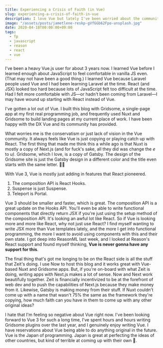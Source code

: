 ```yaml
---
title: Experiencing a Crisis of Faith (in Vue)
slug: experiencing-a-crisis-of-faith-in-vue
description: I love Vue but lately I've been worried about the community around it.
image: "/assets/posts/jametlene-reskp-gVfGGb62Fpo-unsplash.jpg"
date: 2020-04-18T00:00:00+09:00
tags:
  - fp
  - javascript
  - reason
  - react
  - vue
---
```


I've been a heavy Vue.js user for about 3 years now. I learned Vue before I learned enough about JavaScript to feel comfortable in vanilla JS even. (That may not have been a good thing.) I learned Vue because Laravel people used Vue and I had been learning Laravel at the time. React (and JSX) looked too hard because lots of JavaScript felt too difficult at the time. Had I felt more comfortable with JS—or hadn't been coming from Laravel—I may have wound up starting with React instead of Vue.

I've gotten a lot out of Vue. I built this blog with Gridsome, a single-page app at my first real programming job, and frequently used Nuxt and Gridsome to build landing pages at my current place of work. I have been happy with the DX Vue and its community has provided.

What worries me is the conservatism or just lack of vision in the Vue community. It always feels like Vue is just copying or playing catch up with React. The first thing that made me think this a while ago is that Nuxt is mostly a copy of Next.js (and for fuck's sake, all they did was change the _e_ to _u)_. Gridsome, which I love, is a copy of Gatsby. The design of the Gridsome site is just the Gatsby design in a different color and the title even starts with the same letter. 🤦‍♂️

With Vue 3, Vue is mostly just adding in features that React pioneered.

1. The composition API is React Hooks.
2. Suspense is just Suspense.
3. Teleport is Portal.

Vue 3 should be smaller and faster, which is great. The composition API is a great update on the Hooks API. You'll even be able to write functional components that directly return JSX if you're just using the setup method of the composition API. It's looking an awful lot like React. So if Vue is looking more and more like React, why not just use React? I find myself wanting to write JSX more than Vue templates lately, and the more I get into functional programming, the more I want to avoid using components with this and their own state. I got deep into ReasonML last week, and I looked at Reason's React support and found myself thinking, **Vue is never gonna have any support for this**.

The final thing that's got me longing to be on the React side is all the stuff that Zeit's doing. I use Now to host this blog and it works great with Vue-based Nuxt and Gridsome apps. But, if you're on-board with what Zeit is doing, writing apps with Next.js makes a lot of sense. Now and Next work beautifully together. Zeit is financially incentivized to be at the forefront of web dev and to push the capabilities of Next.js because they make money from it. Likewise, Gatsby is making money from their stuff. If Nuxt couldn't come up with a name that wasn't 75% the same as the framework they're copying, how much faith can you have in them to come up with any other original ideas?

I hate that I'm feeling so negative about Vue right now. I've been looking forward to Vue 3 for such a long time, I've spent hours and hours writing Gridsome plugins over the last year, and I genuinely enjoy writing Vue. I have reservations about Vue being able to do anything original in the future. Vue is the Japan of programming. Japan is great at perfecting the ideas of other countries, but kind of terrible at coming up with their own 💩.
